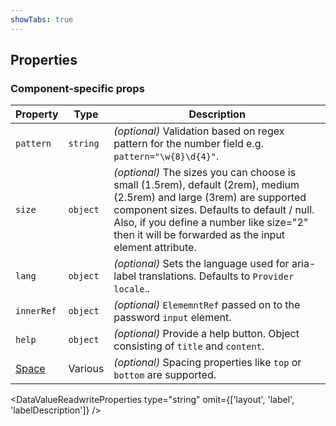 ```yaml
---
showTabs: true
---
```



## Properties

### Component-specific props

| Property                                | Type     | Description                                                                                                                                                                                                                                                               |
| --------------------------------------- | -------- | ------------------------------------------------------------------------------------------------------------------------------------------------------------------------------------------------------------------------------------------------------------------------- |
| `pattern`                               | `string` | _(optional)_ Validation based on regex pattern for the number field e.g. `pattern="\w{8}\d{4}"`.                                                                                                                                                                          |
| `size`                                  | `object` | _(optional)_ The sizes you can choose is small (1.5rem), default (2rem), medium (2.5rem) and large (3rem) are supported component sizes. Defaults to default / null. Also, if you define a number like size="2" then it will be forwarded as the input element attribute. |
| `lang`                                  | `object` | _(optional)_ Sets the language used for aria-label translations. Defaults to `Provider` `locale`..                                                                                                                                                                        |
| `innerRef`                              | `object` | _(optional)_ `ElememntRef` passed on to the password `input` element.                                                                                                                                                                                                     |
| `help`                                  | `object` | _(optional)_ Provide a help button. Object consisting of `title` and `content`.                                                                                                                                                                                           |
| [Space](/uilib/layout/space/properties) | Various  | _(optional)_ Spacing properties like `top` or `bottom` are supported.                                                                                                                                                                                                     |

<DataValueReadwriteProperties
  type="string"
  omit={['layout', 'label', 'labelDescription']}
/>
